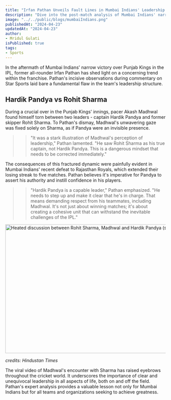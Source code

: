 ```yaml
---
title: "Irfan Pathan Unveils Fault Lines in Mumbai Indians' Leadership Dynamic"
description: "Dive into the post-match analysis of Mumbai Indians' narrow victory over Punjab Kings in the IPL, where former all-rounder Irfan Pathan shines a light on a critical issue within the franchise's leadership structure.The viral video of Madhwal's interaction underscores the importance of clear leadership in cricket and beyond, offering valuable insights for teams and organizations aiming for excellence."
image: "../../public/blogs/mumbaiIndians.png"
publishedAt: "2024-04-23"
updatedAt: "2024-04-23"
author: 
- Mridul Gulati
isPublished: true
tags: 
- Sports
---
```


In the aftermath of Mumbai Indians' narrow victory over Punjab Kings in the IPL, former all-rounder Irfan Pathan has shed light on a concerning trend within the franchise. Pathan's incisive observations during commentary on Star Sports laid bare a fundamental flaw in the team's leadership structure.

## Hardik Pandya vs Rohit Sharma

During a crucial over in the Punjab Kings' innings, pacer Akash Madhwal found himself torn between two leaders - captain Hardik Pandya and former skipper Rohit Sharma. To Pathan's dismay, Madhwal's unwavering gaze was fixed solely on Sharma, as if Pandya were an invisible presence.

>> "It was a stark illustration of Madhwal's perception of leadership," Pathan lamented. "He saw Rohit Sharma as his true captain, not Hardik Pandya. This is a dangerous mindset that needs to be corrected immediately."

The consequences of this fractured dynamic were painfully evident in Mumbai Indians' recent defeat to Rajasthan Royals, which extended their losing streak to five matches. Pathan believes it's imperative for Pandya to assert his authority and instill confidence in his players.

>> "Hardik Pandya is a capable leader," Pathan emphasized. "He needs to step up and make it clear that he's in charge. That means demanding respect from his teammates, including Madhwal. It's not just about winning matches; it's about creating a cohesive unit that can withstand the inevitable challenges of the IPL."

<Image
  src="/blogs/akash.png"
  width="718"
  height="404"
  alt="Heated discussion between Rohit Sharma, Madhwal and Hardik Pandya (screengrab)"
  sizes="100vw"
/>

*credits: Hindustan Times*

The viral video of Madhwal's encounter with Sharma has raised eyebrows throughout the cricket world. It underscores the importance of clear and unequivocal leadership in all aspects of life, both on and off the field. Pathan's expert analysis provides a valuable lesson not only for Mumbai Indians but for all teams and organizations seeking to achieve greatness.
